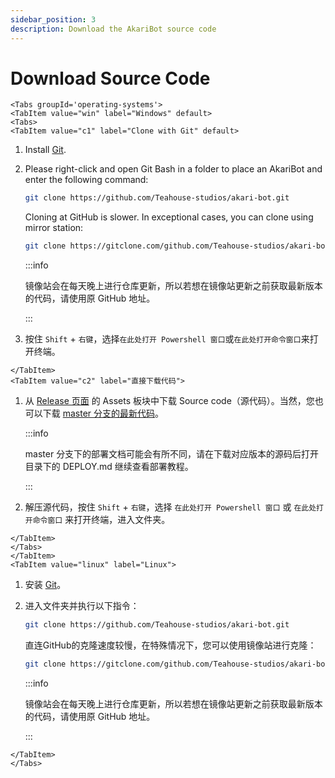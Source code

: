```yaml
---
sidebar_position: 3
description: Download the AkariBot source code
---
```



# Download Source Code

```mdx-code-block
<Tabs groupId='operating-systems'>
<TabItem value="win" label="Windows" default>
<Tabs>
<TabItem value="c1" label="Clone with Git" default>
```

1.  Install [Git](https://git-scm.com/).

2.  Please right-click and open Git Bash in a folder to place an AkariBot and enter the following command: 

    ```sh
    git clone https://github.com/Teahouse-studios/akari-bot.git
    ```

    Cloning at GitHub is slower. In exceptional cases, you can clone using mirror station:

    ```sh
    git clone https://gitclone.com/github.com/Teahouse-studios/akari-bot.git
    ```

    :::info

    镜像站会在每天晚上进行仓库更新，所以若想在镜像站更新之前获取最新版本的代码，请使用原 GitHub 地址。

    :::

3.  按住 `Shift` + `右键`，选择`在此处打开 Powershell 窗口`或`在此处打开命令窗口`来打开终端。

```mdx-code-block
</TabItem>
<TabItem value="c2" label="直接下载代码">
```

1.  从 [Release 页面](https://github.com/Teahouse-Studios/bot/releases/latest) 的 Assets 板块中下载 Source code（源代码）。当然，您也可以下载 [master 分支的最新代码](https://github.com/Teahouse-Studios/akari-bot/archive/refs/heads/master.zip)。

    :::info

    master 分支下的部署文档可能会有所不同，请在下载对应版本的源码后打开目录下的 DEPLOY.md 继续查看部署教程。

    :::

2.  解压源代码，按住 `Shift` + `右键`，选择 `在此处打开 Powershell 窗口` 或 `在此处打开命令窗口` 来打开终端，进入文件夹。

```mdx-code-block
</TabItem>
</Tabs>
</TabItem>
<TabItem value="linux" label="Linux">
```

1.  安装 [Git](https://git-scm.com/)。

2.  进入文件夹并执行以下指令：

    ```sh
    git clone https://github.com/Teahouse-studios/akari-bot.git
    ```

    直连GitHub的克隆速度较慢，在特殊情况下，您可以使用镜像站进行克隆：

    ```sh
    git clone https://gitclone.com/github.com/Teahouse-studios/akari-bot.git
    ```

    :::info

    镜像站会在每天晚上进行仓库更新，所以若想在镜像站更新之前获取最新版本的代码，请使用原 GitHub 地址。

    :::

```mdx-code-block
</TabItem>
</Tabs>
```
